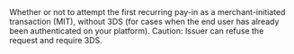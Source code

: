   

  
<ParamField body="Migration" type="boolean" >     
Whether or not to attempt the first recurring pay-in as a merchant-initiated transaction (MIT), without 3DS (for cases when the end user has already been authenticated on your platform).  
Caution: Issuer can refuse the request and require 3DS.   

<Expandable title="properties">  

</Expandable> 
</ParamField>